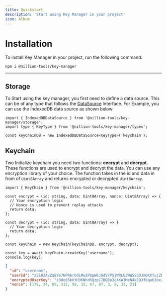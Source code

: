 ```yaml
---
title: Quickstart
description: 'Start using Key Manager in your project'
icon: Album
---
```


# Installation

To install Key Manager in your project, run the following command:

```package-install
npm i @nillion-tools/key-manager
```

---

## Storage

To Start using the key manager, you first need to define a data source. This can be of any type that follows the [DataSource](/docs/key-manager/data-source) Interface. For Example, you can use the IndexedDB data source as shown below:

```tsx title="storage.ts"
import { IndexedDBDataSource } from '@nillion-tools/key-manager/storage';
import type { KeyType } from '@nillion-tools/key-manager/types';

const keyChainDB = new IndexedDBDataSource<KeyType>('keychain');
```

## Keychain

Two Initialize keychain you need two functions: **encrypt** and **decrypt**. These functions are used to encrypt and decrypt the data. You can use any encryption library of your choice. The function takes in the id and data in from of `Uint8Array` and returns encrypted or decrypted `Uint8Array`.

```tsx title="keychain.ts"
import { KeyChain } from '@nillion-tools/key-manager/keychain';

const encrypt = (id: string, data: Uint8Array, nonce: Uint8Array) => {
  // Your encryption logic
  // Nonce is used to prevent replay attacks
  return data;
};

const decrypt = (id: string, data: Uint8Array) => {
  // Your decryption logic
  return data;
};

const keyChain = new KeyChain(keyChainDB, encrypt, decrypt);

const key = await keyChain.createKey('username');
console.log(key);
```

```json
{
  "id": "username",
  "userId": "z2i83AvZqBYe7NPR6rUdLMw1P8pW6J6dV7PSjWRLUZWW5SCDJm6KXTujZBtF1iJMxe7iLufkNQr5pSibz5kfiusTt",
  "encryptedUserKey": "z3dod5kUYH3KNhdhQzpC7BQDp3cAKA3MeN4kEQJf6qu63oxzoujnJHtEek3M2jgZ5Yf",
  "nonce": [178, 34, 89, 112, 98, 12, 67, 87, 3, 8, 33, 21]
}
```
